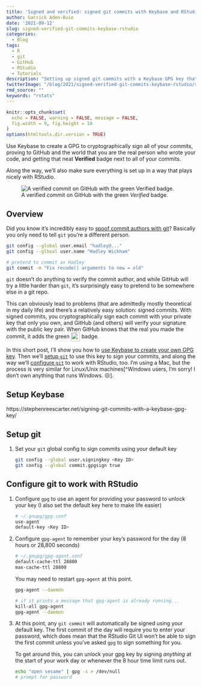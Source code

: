 ```yaml
---
title: 'Signed and verified: signed git commits with Keybase and RStudio'
author: Garrick Aden-Buie
date: '2021-09-12'
slug: signed-verified-git-commits-keybase-rstudio
categories:
  - Blog
tags:
  - R
  - git
  - GitHub
  - RStudio
  - Tutorials
description: "Setting up signed git commits with a Keybase GPG key that work with RStudio."
twitterImage: "/blog/2021/signed-verified-git-commits-keybase-rstudio/social.png"
rmd_source: ""
keywords: "rstats"
---
```


<!-- Links -->
[github-signed-commits]: https://docs.github.com/en/github/authenticating-to-github/managing-commit-signature-verification/signing-commits

```r
knitr::opts_chunk$set(
  echo = FALSE, warning = FALSE, message = FALSE,
  fig.width = 9, fig.height = 10
)
options(htmltools.dir.version = TRUE)
```


::: lead

Use Keybase to create a GPG to cryptographically sign all of your commits,
proving to GitHub and the world that you are the real person who wrote your code,
and getting that neat **Verified** badge next to all of your commits.

Along the way, we'll also make sure everything is set up in a way that plays nicely with RStudio.

::: center
![A verified commit on GitHub with the green _Verified_ badge.](verified.png)
:::

:::

## Overview

Did you know it's incredibly easy to 
[spoof commit authors with git](https://blog.gruntwork.io/how-to-spoof-any-user-on-github-and-what-to-do-to-prevent-it-e237e95b8deb)?
Basically you only need to tell `git` you're a different person.

```bash
git config --global user.email "hadley@..."
git config --glboal user.name "Hadley Wickham"

# pretend to commit as Hadley
git commit -m "Fix recode() arguments to new = old"
```

`git` doesn't do anything to verify the commit author,
and while GitHub will try a little harder than `git`,
it's surprisingly easy to pretend to be somewhere else in a git repo.

This can obviously lead to problems 
(that are admittedly mostly theoretical in my daily life)
and there's a relatively easy solution: signed commits.
With signed commits,
you cryptographically sign each commit with your private key that only you own,
and GitHub (and others) will verify your signature with the public key pair.
When GitHub knows that the real you made the commit, 
it adds the green 
<img src="verified-small.png" alt="verified" style="display:inline;margin:0;vertical-align:middle" height="24">
badge.

In this short post,
I'll show you how to [use Keybase to create your own GPG key](#setup-keybase).
Then we'll [setup `git`](#setup-git) to use this key to sign your commits,
and along the way we'll [configure `git`](#config-git) to work with RStudio, too.
I'm using a Mac, but the process is very similar for Linux/Unix 
machines[^Windows users, I'm sorry! I don't own anything that runs Windows. &#x1F612;].

## Setup Keybase

https://stephenreescarter.net/signing-git-commits-with-a-keybase-gpg-key/

## Setup git

1. Set your `git` global config to sign commits using your default key

   ```bash
   git config --global user.signingkey <Key ID>
   git config --global commit.gpgsign true
   ```

## Configure git to work with RStudio {#config-git}

1. Configure `gpg` to use an agent for providing your password to unlock your key (I also set the default key here to make life easier)

   ```bash
   # ~/.gnupg/gpg.conf
   use-agent
   default-key <Key ID>
   ```

1. Configure `gpg-agent` to remember your key's password for the day (8 hours or 28,800 seconds)

   ```bash
   # ~/.gnupg/gpg-agent.conf
   default-cache-ttl 28800
   max-cache-ttl 28800
   ```

   You may need to restart `gpg-agent` at this point.

   ```bash
   gpg-agent --daemon

   # if it prints a message that gpg-agent is already running...
   kill-all gpg-agent
   gpg-agent --daemon
   ```

1. At this point, any `git commit` will automatically be signed using your default key. The first commit of the day will require you to enter your password, which does mean that the RStudio Git UI won't be able to sign the first commit unless you've asked `gpg` to sign something for you.

   To get around this, you can unlock your gpg key by signing _anything_ at the start of your work day or whenever the 8 hour time limit runs out.

   ```bash
   echo "open sesame" | gpg -s > /dev/null
   # prompt for password 
   ```